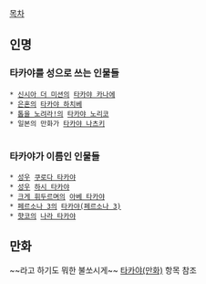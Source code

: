 [[목차]]

== 인명 ==
=== 타카야를 성으로 쓰는 인물들 ===
 * [[신시아 더 미션]]의 [[타카야 카나에]]
 * [[은혼]]의 [[타카야 하치베]]
 * [[톱을 노려라!]]의 [[타카야 노리코]]
 * 일본의 만화가 [[타카야 나츠키]]
  
=== 타카야가 이름인 인물들 ===
 * [[성우]] [[쿠로다 타카야]]
 * [[성우]] [[하시 타카야]]
 * [[크게 휘두르며]]의 [[아베 타카야]]
 * [[페르소나 3]]의 [[타카야(페르소나 3)]]
 * [[햣코]]의 [[나라 타카야]]

== 만화 ==
~~라고 하기도 뭐한 불쏘시게~~
[[타카야(만화)]] 항목 참조
